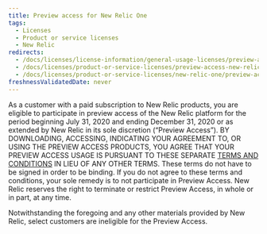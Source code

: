 ```yaml
---
title: Preview access for New Relic One
tags:
  - Licenses
  - Product or service licenses
  - New Relic
redirects:
  - /docs/licenses/license-information/general-usage-licenses/preview-access-new-relic-one
  - /docs/licenses/product-or-service-licenses/preview-access-new-relic-one
  - /docs/licenses/product-or-service-licenses/new-relic-one/preview-access-new-relic-one-0
freshnessValidatedDate: never
---
```


As a customer with a paid subscription to New Relic products, you are eligible to participate in preview access of the New Relic platform for the period beginning July 31, 2020 and ending December 31, 2020 or as extended by New Relic in its sole discretion (“Preview Access”). BY DOWNLOADING, ACCESSING, INDICATING YOUR AGREEMENT TO, OR USING THE PREVIEW ACCESS PRODUCTS, YOU AGREE THAT YOUR PREVIEW ACCESS USAGE IS PURSUANT TO THESE SEPARATE [TERMS AND CONDITIONS](https://newrelic.com/termsandconditions/unpaid) IN LIEU OF ANY OTHER TERMS. These terms do not have to be signed in order to be binding. If you do not agree to these terms and conditions, your sole remedy is to not participate in Preview Access. New Relic reserves the right to terminate or restrict Preview Access, in whole or in part, at any time.

Notwithstanding the foregoing and any other materials provided by New Relic, select customers are ineligible for the Preview Access.
